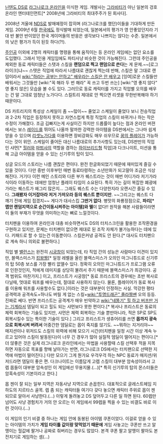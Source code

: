 [[닌텐도 DS]]로 [[라그나로크 온라인]]을 이식한 게임. 개발사는 [[그라비티]]가 아닌 일본의 겅호 온라인 엔터테인먼트[* 2008년에 그라비티의 최대주주가 된 회사다].

2008년 겨울에 [[NDS]]로 발매예정이 잡히며 (라그나로크를 했던)이들을 기대하게 만든 게임. 2009년 6월 [[한국]]에도 정식발매 되었는데, 일본에서의 평가가 영 안좋았던지라 기대 반 불안 반이었던 한국 게이머들의 반응은 생각보다 나쁘지는 않다는 수준. 일본에서의 낮은 평가가 득이 된듯 하다(?!). 

[[주인공]] 이외에 2명의 캐릭터를 명령을 통해 움직이는 등 온라인 게임에는 없던 요소를 도입했다. 그래서 1인용 게임임에도 파티사냥 비슷한 것이 가능해진다. 그런데 주인공을 제외한 동료 캐릭터들은 스탯과 스킬을 '''랜덤으로 찍고 랜덤으로 쓴다'''는 게 문제.~~[로그라이크]냐~~ 스탯은 직업에 따라서 나름대로 괜찮게 찍는데 반해, 스킬은 말 그대로 랜덤이라서 [[wiki:"하라는 공부는 안하고" 배우라는 스킬은 안 배우고]] [잉여]로운 스킬들만 배워서는 그것들만 [wiki:"꼭 해라 두 번 해라" 꼭 쓰고 두번 쓰는] [wiki:"영 좋지 않다" 영 좋지 않은] 모습을 볼 수도 있다. 그러므로 동료 캐릭터를 가지고 직업별 오의를 배우는 건 말 그대로 엄청난 노가다다. 스킬트리 제대로 안 찍으면 리셋을 무한반복해야 하기 때문이다.

DS 카트리지의 특성상 스케일이 좀 ~~많이~~ 줄었고 스케일이 줄었다 보니 전승직업과 2-2차 직업은 등장하지 못하고 자연스럽게 특정 직업의 스킬이 바뀌거나 하는 작은 수정이 가해졌다. 조금 김빠지는게 사실이긴 하지만 드롭률이 높다는 점과 온라인 버젼에서는 보스 [[레이드]]를 뛰어도 나올까 말까한 강력한 아이템을 DS판에서는 그나마 쉽게 얻을 수 있으며 [[리셋노가다]]를 이용하면 장비강화도 매우 쉬우므로 [[꿈의 플레이]]가 가능하다는 것이 위안. 스케일이 줄어든 대신 나름대로의 추가사항도 있는데, DS판만의 직업인 샤먼[* [[힐러]]와 [[마법사]]의 역할을 겸하는 [[하이브리드]]형 직업]과 다크나이트, 미션을 통해 고급 아이템을 얻을 수 있는 신기루의 탑이 있다. 

싱글 모드의 스토리는 나름 괜찮은 편이다. 완전 한글화되었기 때문에 재미있게 즐길 수 있을 것이다. 다만 중반 이후부턴 매번 동료타령하는 소년만화가 되고말아 조금은 식상해진다. 거기다 이런 메인 스토리와 다른 부가 퀘스트라는 것이 매번 어디가라 저기가라 식이라 이동하는 데에만 엄청난 플레이 타임이 소요된다. 특히 가는 길이 복잡한 폐광에 가라는 퀘스트가 왜그리 많은지... 그래도 퀘스트 수는 다양한지라 오랜시간 즐길 수 있다. '''그래봤자 이거잡아라 저거 가저오라 등의 퀘스트 뿐이지만'''. ~~그리고는 퀘스트 다 깨기 전에 게임 접겠지~~ 게다가 대사스킵 '''그딴거 없다'''. 병맛의 화룡정점으로, '''파리[* 맵안 랜덤지역으로 순간이동시켜주는 아이템]와 텔'''이 없다!! 원작을 해본 사람들이라면 이 둘의 부재가 무엇을 의미하는지는 뼈로 느낄것이다.

터치펜을 이용하여 온라인과 대충 비슷하면서도 DS의 터치스크린을 활용한 조작환경을 구현하고 있지만, 문제는 터치펜이 없으면 제대로 된 조작 자체가 불가능하다는 데에 있다. 키패드로 할 수 있는건 이동뿐이다. 스킬은커녕 공격도 안 된다.[* 대사도 터치팬으로 계속 하니 의외로 불편하다.]

직업 별 [[밸런스]]는 완전히 [[시궁창]]이 되었는데, 타 직업 간의 성능은 사람마다 이견이 있지만, 블랙스미스가 [[킹왕짱]][* 일정 레벨을 올린 블랙스미스가 오의인 마그니튜드로 신기루의 탑 50층 보스를 가장 빨리 없앨수 있다. 정확히 오의인 마그니튜드가 프로그램 오류로 인한것인지, 적에게 데미지를 상당히 불려서 주기 때문에 블랙스미스가 최강이다. 공격 범위도 마찬가지.] 이고, 프리스트가 시궁창[* 동료 프리스트의 경우에는 초반 복사로 다닐때, 멋대로 워프를 배우는데, 절대로 사용하지 않는다. 물론, 플레이어가 동료 복사를 이용해 워프를 사용할수도 없다.]이라는 것은 대부분이 인정하는 사실. 막강한 평타 공격력과 공격속도+하나도 버릴 게 없는 스킬+[[wiki:"투명드래곤" 졸라짱쎈]] 오의 등등. 진짜로 쎄다. 반면 프리스트는 공격계가 매우 빈약하고 [[wiki:"네똥기" 힐 하고 버프만 거는 기계]]라서 뎀딜이 되고 힐도 되는 샤먼보다 못한 편이다.[* 복사나 프리스트은 동료의 체력 회복하는 기술도 있지만, 샤먼은 체력 회복하는 기술 뿐만아니라, 적은 SP로 SP도 회복시킬수 있는 특이한 기술이 있다.] 그리고 프리스트가 생츄어리를 쓰면 '''몹까지 광속으로 회복시켜 버려서''' 어중간한 뎀딜로는 몹이 죽지를 않기도. ~~뭐하는 지거리야~~ 매지션이나 위저드도 스킬의 위력에 비해 모으기 시간(터치펜을 일정 시간 이상 계속 누르고 있어야 스킬이 발동된다)이 너무 긴 경우가 많아 실질적 뎀딜이 떨어지는 편이다.[* 더 않좋은 것은 실제 라그나로크 온라인에서는 마법을 사용할때 스킬 선택후 적을 지목하면 자동으로 목표를 향해 날아가는 반면, 라그나로크 DS에서는 터치팬으로 선택한 지역에 마법이 떨어진다.] 다만 모으기 그게 뭔가요 우걱우걱 하는 NPC 동료가 매지션/위저드라면 뎀딜이 좋은 편. 다크나이트는 이름답게 고렙 스킬이 대부분 암속성이라서 고렙 몹들이 대부분 암속성인 이 게임에선 무용지물.(...)[* 특히 신기루의 탑의 몬스터들은 암흑속성이 기본이라고 한다.]

몹 젠이 잘 되는 일부 지역은 자동사냥 지역으로 손꼽힌다. 대표적으로 글레스트헤임 지하도의 지르타스 골목. 렙 좀 되는 캐릭터들 여기다 갖다 놓으면 캐릭터 주위로 몹이 젠되므로 알아서 사냥한다.(...) 이렇게 돌려놓고 DS 덮어두고 다른 일 하면 된다. 60렙만 넘어도 사냥 경험치가 거의 안 오르는 이 게임에서 99렙을 찍을 수 있는 비결도 바로 이런 것이다.(...)

이 게임의 인기 비결 중 하나는 게임 안에 동봉된 아이템 쿠폰이었다. 이걸로 얻을 수 있는 아이템의 가치가 '''게임 타이틀 값이랑 맞먹었기 때문에''' 게임 사놓고는 쿠폰만 쓰고 알맹이는 헐값에 팔거나 공짜로 줘버리는 경우도 많았다. 본격 쿠폰 팔고 알맹이 팔아도 본전치기로 게임하는 셈(...)
